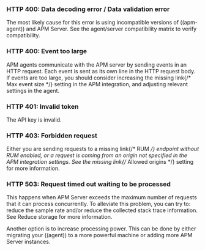 

<div id="common-response-codes"></div>

<div id="bad-request"></div>

### HTTP 400: Data decoding error / Data validation error

The most likely cause for this error is using incompatible versions of ((apm-agent)) and APM Server.
See the <DocLink id="serverlessObservabilityApmAgentCompatibility">agent/server compatibility matrix</DocLink> to verify compatibility.

<div id="event-too-large"></div>

### HTTP 400: Event too large

APM agents communicate with the APM server by sending events in an HTTP request. Each event is sent as its own line in the HTTP request body. If events are too large, you should consider increasing the <DocBadge><DocIcon size="s" type="unlink" title="missing link"/> missing link</DocBadge>{/*  <DocLink id="enApmGuideConfigurationProcess" section="max-event-size">Max event size</DocLink> */}
setting in the APM integration, and adjusting relevant settings in the agent.

<div id="unauthorized"></div>

### HTTP 401: Invalid token

The API key is invalid.

<div id="forbidden"></div>

### HTTP 403: Forbidden request

Either you are sending requests to a <DocBadge><DocIcon size="s" type="unlink" title="missing link"/> missing link</DocBadge>{/*  <DocLink id="enApmGuideApmRum">RUM</DocLink> */} endpoint without RUM enabled, or a request
is coming from an origin not specified in the APM integration settings.
See the <DocBadge><DocIcon size="s" type="unlink" title="missing link"/> missing link</DocBadge>{/*  <DocLink id="enApmGuideConfigurationRum" section="allowed-origins">Allowed origins</DocLink> */} setting for more information.

<div id="request-timed-out"></div>

### HTTP 503: Request timed out waiting to be processed

This happens when APM Server exceeds the maximum number of requests that it can process concurrently.
To alleviate this problem, you can try to: reduce the sample rate and/or reduce the collected stack trace information.
See <DocLink id="serverlessObservabilityApmReduceStorage">Reduce storage</DocLink> for more information.

Another option is to increase processing power.
This can be done by either migrating your ((agent)) to a more powerful machine
or adding more APM Server instances.